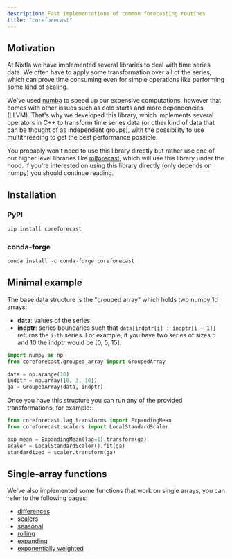 ```yaml
---
description: Fast implementations of common forecasting routines
title: "coreforecast"
---
```

## Motivation
At Nixtla we have implemented several libraries to deal with time series data. We often have to apply some transformation over all of the series, which can prove time consuming even for simple operations like performing some kind of scaling.

We've used [numba](https://numba.pydata.org/) to speed up our expensive computations, however that comes with other issues such as cold starts and more dependencies (LLVM). That's why we developed this library, which implements several operators in C++ to transform time series data (or other kind of data that can be thought of as independent groups), with the possibility to use multithreading to get the best performance possible.

You probably won't need to use this library directly but rather use one of our higher level libraries like [mlforecast](https://nixtlaverse.nixtla.io/mlforecast/docs/how-to-guides/lag_transforms_guide.html#built-in-transformations-experimental), which will use this library under the hood. If you're interested on using this library directly (only depends on numpy) you should continue reading.

## Installation

### PyPI
```python
pip install coreforecast
```

### conda-forge
```python
conda install -c conda-forge coreforecast
```

## Minimal example
The base data structure is the "grouped array" which holds two numpy 1d arrays:

* **data**: values of the series.
* **indptr**: series boundaries such that `data[indptr[i] : indptr[i + 1]]` returns the `i-th` series. For example, if you have two series of sizes 5 and 10 the indptr would be [0, 5, 15].

```python
import numpy as np
from coreforecast.grouped_array import GroupedArray

data = np.arange(10)
indptr = np.array([0, 3, 10])
ga = GroupedArray(data, indptr)
```

Once you have this structure you can run any of the provided transformations, for example:

```python
from coreforecast.lag_transforms import ExpandingMean
from coreforecast.scalers import LocalStandardScaler

exp_mean = ExpandingMean(lag=1).transform(ga)
scaler = LocalStandardScaler().fit(ga)
standardized = scaler.transform(ga)
```

## Single-array functions
We've also implemented some functions that work on single arrays, you can refer to the following pages:

* [differences](https://nixtlaverse.nixtla.io/coreforecast/differences)
* [scalers](https://nixtlaverse.nixtla.io/coreforecast/scalers)
* [seasonal](https://nixtlaverse.nixtla.io/coreforecast/seasonal)
* [rolling](https://nixtlaverse.nixtla.io/coreforecast/rolling)
* [expanding](https://nixtlaverse.nixtla.io/coreforecast/expanding)
* [exponentially weighted](https://nixtlaverse.nixtla.io/coreforecast/exponentially_weighted)
